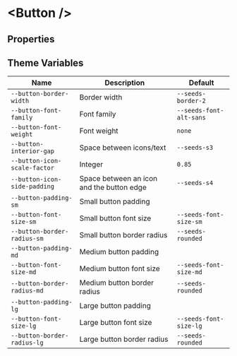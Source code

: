 
# &lt;Button /&gt;

## Properties

<ArgsTable of={Button} />

## Theme Variables

| Name                         | Description                               | Default                 |
| ---------------------------- | ----------------------------------------- | ----------------------- |
| `--button-border-width`      | Border width                              | `--seeds-border-2`      |
| `--button-font-family`       | Font family                               | `--seeds-font-alt-sans` |
| `--button-font-weight`       | Font weight                               | `none`                  |
| `--button-interior-gap`      | Space between icons/text                  | `--seeds-s3`            |
| `--button-icon-scale-factor` | Integer                                   | `0.85`                  |
| `--button-icon-side-padding` | Space between an icon and the button edge | `--seeds-s4`            |
| `--button-padding-sm`        | Small button padding                      |                         |
| `--button-font-size-sm`      | Small button font size                    | `--seeds-font-size-sm`  |
| `--button-border-radius-sm`  | Small button border radius                | `--seeds-rounded`       |
| `--button-padding-md`        | Medium button padding                     |                         |
| `--button-font-size-md`      | Medium button font size                   | `--seeds-font-size-md`  |
| `--button-border-radius-md`  | Medium button border radius               | `--seeds-rounded`       |
| `--button-padding-lg`        | Large button padding                      |                         |
| `--button-font-size-lg`      | Large button font size                    | `--seeds-font-size-lg`  |
| `--button-border-radius-lg`  | Large button border radius                | `--seeds-rounded`       |
